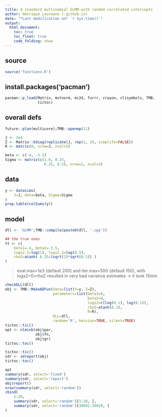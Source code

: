 ```yaml
---
title: A standard multinomial GLMM with random correlated intercepts
author: Henrique Laureano (.github.io)
date: "*Last modification on* `r Sys.time()`"
output:
  html_document:
    toc: true
    toc_float: true
    code_folding: show
---
```


## source

```r
source('functions.R')
```

## install.packages('pacman')

```r
pacman::p_load(Matrix, mvtnorm, mc2d, furrr, crayon, clisymbols, TMB,
               tictoc)
```

## overall defs

```r
future::plan(multicore);TMB::openmp(11)

J <- 3e4
Z <- Matrix::bdiag(replicate(J, rep(1, 2), simplify=FALSE))
R <- matrix(0, nrow=J, ncol=2)

beta <- c(-4, -3.5)
Sigma <- matrix(c(1.0, 0.25,
                  0.25, 0.5), nrow=2, ncol=2)
```

## data

```r
y <- datasimu(
    J=J, beta=beta, Sigma=Sigma
)
prop.table(colSums(y))
```

## model

```r
dll <- 'GLMM';TMB::compile(paste0(dll, '.cpp'))

## the true ones
tt <- c(
    beta1=-4, beta2=-3.5,
    logs2.1=log(1), logs2.2=log(0.5),
    rhoZ=atanh( 0.25/(sqrt(1)*sqrt(0.5)) )
)
```

> eval.max=1e3 (default 200) and iter.max=500 (default 150), with
> logs2=0=rhoZ resulted in very bad variance estimates -> it took 15min

```r
checkDLL(dll)
obj <- TMB::MakeADFun(data=list(Y=y, Z=Z),
                      parameters=list(beta1=0,
                                      beta2=0,
                                      logs2=c(log(0.1), log(0.1)),
                                      rhoZ=atanh(0.1),
                                      R=R),
                      DLL=dll,
                      random='R', hessian=TRUE, silent=TRUE)
tictoc::tic()
opt <- nlminb(obj$par,
              obj$fn,
              obj$gr)
tictoc::toc()
```

```r
tictoc::tic()
sdr <- sdreport(obj)
tictoc::toc()
```

```r
opt
summary(sdr, select='fixed')
summary(sdr, select='report')
obj$report()
nrow(summary(sdr, select='random'))
cbind(
    1:20,
    summary(sdr, select='random')[1:20, ], 
    summary(sdr, select='random')[30001:30020, ]
)
```
